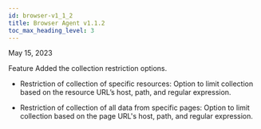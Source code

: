 ```yaml
---
id: browser-v1_1_2
title: Browser Agent v1.1.2
toc_max_heading_level: 3
---
```


May 15, 2023

<p><Status>Feature</Status> Added the collection restriction options.</p>

-   Restriction of collection of specific resources: Option to limit collection based on the resource URL’s host, path, and regular expression.

-   Restriction of collection of all data from specific pages: Option to limit collection based on the page URL's host, path, and regular expression.

